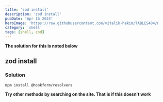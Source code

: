 ```yaml
---
title: 'zod install'
description: 'zod install'
pubDate: 'Apr 16 2024'
heroImage: 'https://raw.githubusercontent.com/vitalik-hakim/TABLES404/main/error_b/SHELL.jpg'
category: 'shell'
tags: [shell, zod]
---
```


**The solution for this is noted below**

## zod install

### Solution

```shell
npm install @hookform/resolvers
```

**Try other methods by searching on the site. That is if this doesn't work**
